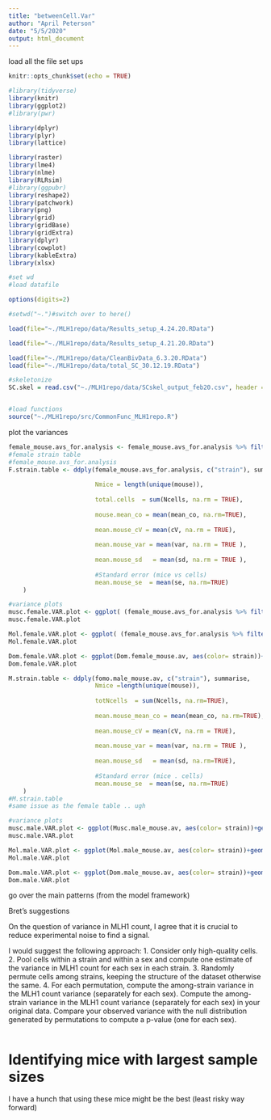 ```yaml
---
title: "betweenCell.Var"
author: "April Peterson"
date: "5/5/2020"
output: html_document
---
```



load all the file set ups


```r
knitr::opts_chunk$set(echo = TRUE)

#library(tidyverse)
library(knitr)
library(ggplot2)
#library(pwr)

library(dplyr)
library(plyr)
library(lattice)

library(raster)
library(lme4)
library(nlme)
library(RLRsim)
#library(ggpubr)
library(reshape2)
library(patchwork)
library(png)
library(grid)
library(gridBase)
library(gridExtra)
library(dplyr)
library(cowplot)
library(kableExtra)
library(xlsx)

#set wd
#load datafile

options(digits=2)

#setwd("~.")#switch over to here()

load(file="~./MLH1repo/data/Results_setup_4.24.20.RData")

load(file="~./MLH1repo/data/Results_setup_4.21.20.RData")

load(file="~./MLH1repo/data/CleanBivData_6.3.20.RData")
load(file="~./MLH1repo/data/total_SC_30.12.19.RData")

#skeletonize
SC.skel = read.csv("~./MLH1repo/data/SCskel_output_feb20.csv", header = TRUE, strip.white = TRUE)


#load functions
source("~./MLH1repo/src/CommonFunc_MLH1repo.R")
```


plot the variances

```r
female_mouse.avs_for.analysis <- female_mouse.avs_for.analysis %>% filter(strain != "CAST")
#female strain table
#female_mouse.avs_for.analysis
F.strain.table <- ddply(female_mouse.avs_for.analysis, c("strain"), summarise,
                       
                        Nmice = length(unique(mouse)),
                        
                        total.cells  = sum(Ncells, na.rm = TRUE),
                        
                        mouse.mean_co = mean(mean_co, na.rm=TRUE),
                       
                        mean.mouse_cV = mean(cV, na.rm = TRUE),
                        
                        mean.mouse_var = mean(var, na.rm = TRUE ), 
                        
                        mean.mouse_sd   = mean(sd, na.rm = TRUE ),
                       
                        #Standard error (mice vs cells)
                        mean.mouse_se  = mean(se, na.rm=TRUE)
    )

```

```r

#variance plots
musc.female.VAR.plot <- ggplot( (female_mouse.avs_for.analysis %>% filter(sex== "female") %>% filter(subsp == "Musc") ) , aes(color= strain))+geom_jitter(aes(x = as.factor(strain), y =var, color= strain, alpha=0.5), width = .2 )+ ggtitle("Musc female of within mouse MLH1 distributions")+scale_color_manual(values=colors_of_strains)
musc.female.VAR.plot

Mol.female.VAR.plot <- ggplot( (female_mouse.avs_for.analysis %>% filter(subsp == "Mol") ), aes(color= strain))+geom_jitter(aes(x = as.factor(strain), y = var, color= strain, alpha=0.5), width = .2 )+ ggtitle("Mol female of within mouse MLH1 distributions")+scale_color_manual(values=colors_of_strains)
Mol.female.VAR.plot

Dom.female.VAR.plot <- ggplot(Dom.female_mouse.av, aes(color= strain))+geom_jitter(aes(x = as.factor(strain), y = var, color= strain), width = .2 )+ ggtitle("Dom female\nwithin mouse  MLH1 distributions") + scale_color_manual(values=colors_of_strains)
Dom.female.VAR.plot

```

```r

M.strain.table <- ddply(fomo.male_mouse.av, c("strain"), summarise,
                        Nmice =length(unique(mouse)),
                        
                        totNcells  = sum(Ncells, na.rm=TRUE),
                        
                        mean.mouse_mean_co = mean(mean_co, na.rm=TRUE),
                       
                        mean.mouse_cV = mean(cV, na.rm = TRUE),
                        
                        mean.mouse_var = mean(var, na.rm = TRUE ), 
                        
                        mean.mouse_sd   = mean(sd, na.rm=TRUE),
                       
                        #Standard error (mice . cells)
                        mean.mouse_se  = mean(se, na.rm=TRUE)
    )
#M.strain.table
#same issue as the female table .. ugh
```

```r

#variance plots
musc.male.VAR.plot <- ggplot(Musc.male_mouse.av, aes(color= strain))+geom_jitter(aes(x = as.factor(strain), y =var, color= strain, alpha=0.5), width = .2 )+ ggtitle("VAR Musc male of within mouse MLH1 distributions")+scale_color_manual(values=colors_of_strains)
musc.male.VAR.plot

Mol.male.VAR.plot <- ggplot(Mol.male_mouse.av, aes(color= strain))+geom_jitter(aes(x = as.factor(strain), y = var, color= strain, alpha=0.5), width = .2 )+ ggtitle("VAR Mol male of within mouse MLH1 distributions")+scale_color_manual(values=colors_of_strains)
Mol.male.VAR.plot 

Dom.male.VAR.plot <- ggplot(Dom.male_mouse.av, aes(color= strain))+geom_jitter(aes(x = as.factor(strain), y = var, color= strain, alpha=0.5), width = .2 )+ ggtitle("VAR Dom male ofwithin mouse  MLH1 distributions")+scale_color_manual(values=colors_of_strains)
Dom.male.VAR.plot
```




go over the main patterns (from the model framework)


Bret's suggestions

On the question of variance in MLH1 count, I agree that it is crucial to reduce experimental noise to find a signal. 

I would suggest the following approach:
1.  Consider only high-quality cells.
2. Pool cells within a strain and within a sex and compute one estimate of the variance in MLH1 count for each sex in each strain.
3. Randomly permute cells among strains, keeping the structure of the dataset otherwise the same.
4. For each permutation, compute the among-strain variance in the MLH1 count variance (separately for each sex).
Compute the among-strain variance in the MLH1 count variance (separately for each sex) in your original data.
Compare your observed variance with the null distribution generated by permutations to compute a p-value (one for each sex).



```r

```


# Identifying mice with largest sample sizes

I have a hunch that using these mice might be the best (least risky way forward)


